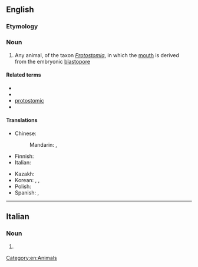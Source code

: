 ==English==
{{wikipedia}}

===Etymology===
{{confix|en|proto|stome}}

===Noun===
{{en-noun}}

# Any animal, of the taxon ''[[Protostomia]]'', in which the [[mouth]] is derived from the embryonic [[blastopore]]

====Related terms====
* {{l|en|protostomatous}}
* {{l|en|protostomian}}
* [[protostomic]]
* {{l|en|protostomous}}

====Translations====
{{trans-top|animal in which the mouth is derived from the embryonic blastophore}}
* Chinese:
*: Mandarin: {{t|cmn|原口動物}}, {{t|cmn|原口动物|tr=yuánkǒu dòngwù}}
* Finnish: {{t|fi|alkusuinen}}
* Italian: {{t|it|protostoma|f}}
{{trans-mid}}
* Kazakh: {{t|kk|ғалғашқы ауызды}}
* Korean: {{t|ko|선구동물}}, {{t|ko|전구동물}}, {{t|ko|원구동물}}
* Polish: {{t|pl|pragębowiec|m}}
* Spanish: {{t|es|protóstomo|m}}, {{t|es|protostomado|m}}
{{trans-bottom}}

[[Category:en:Animals]]

----

==Italian==

===Noun===
{{head|it|noun plural form|g=m}}

# {{plural of|it|protostoma}}